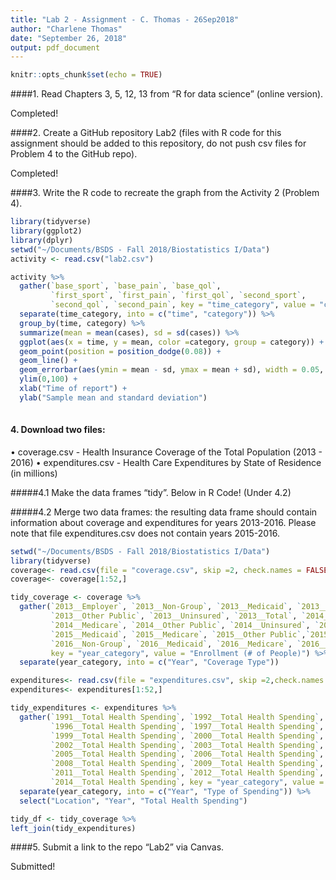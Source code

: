 ```yaml
---
title: "Lab 2 - Assignment - C. Thomas - 26Sep2018"
author: "Charlene Thomas"
date: "September 26, 2018"
output: pdf_document
---
```


```r
knitr::opts_chunk$set(echo = TRUE)
```

####1. Read Chapters 3, 5, 12, 13 from “R for data science” (online version).

Completed! 

####2. Create a GitHub repository Lab2 (files with R code for this assignment should be added to this repository, do not push csv files for Problem 4 to the GitHub repo).

Completed! 

####3. Write the R code to recreate the graph from the Activity 2 (Problem 4).

```r
library(tidyverse)
library(ggplot2)
library(dplyr)
setwd("~/Documents/BSDS - Fall 2018/Biostatistics I/Data")
activity <- read.csv("lab2.csv")

activity %>%
  gather(`base_sport`, `base_pain`, `base_qol`, 
         `first_sport`, `first_pain`, `first_qol`, `second_sport`, 
         `second_qol`, `second_pain`, key = "time_category", value = "cases") %>%
  separate(time_category, into = c("time", "category")) %>%
  group_by(time, category) %>%
  summarize(mean = mean(cases), sd = sd(cases)) %>%
  ggplot(aes(x = time, y = mean, color =category, group = category)) + 
  geom_point(position = position_dodge(0.08)) +
  geom_line() + 
  geom_errorbar(aes(ymin = mean - sd, ymax = mean + sd), width = 0.05, position = position_dodge(0.08)) + 
  ylim(0,100) + 
  xlab("Time of report") + 
  ylab("Sample mean and standard deviation")
  
```

#### 4. Download two files:
• coverage.csv - Health Insurance Coverage of the Total Population (2013 - 2016)
• expenditures.csv - Health Care Expenditures by State of Residence (in millions)


#####4.1 Make the data frames “tidy”.
Below in R Code! (Under 4.2) 

#####4.2 Merge two data frames: the resulting data frame should contain information about coverage and expenditures for years 2013-2016. Please note that file expenditures.csv does not contain years 2015-2016.


```r
setwd("~/Documents/BSDS - Fall 2018/Biostatistics I/Data")
library(tidyverse)
coverage<- read.csv(file = "coverage.csv", skip =2, check.names = FALSE)
coverage<- coverage[1:52,]

tidy_coverage <- coverage %>%
  gather(`2013__Employer`, `2013__Non-Group`, `2013__Medicaid`, `2013__Medicare`, 
         `2013__Other Public`, `2013__Uninsured`, `2013__Total`, `2014__Employer`, `2014__Non-Group`, `2014__Medicaid`,
         `2014__Medicare`, `2014__Other Public`, `2014__Uninsured`, `2014__Total`, `2015__Employer`, `2015__Non-Group`,
         `2015__Medicaid`, `2015__Medicare`, `2015__Other Public`,`2015__Uninsured`, `2015__Total`, `2016__Employer`,
         `2016__Non-Group`, `2016__Medicaid`, `2016__Medicare`, `2016__Other Public`,`2016__Uninsured`, `2016__Total`,
         key = "year_category", value = "Enrollment (# of People)") %>%
  separate(year_category, into = c("Year", "Coverage Type"))

expenditures<- read.csv(file = "expenditures.csv", skip =2,check.names = FALSE)
expenditures<- expenditures[1:52,]

tidy_expenditures <- expenditures %>% 
  gather(`1991__Total Health Spending`, `1992__Total Health Spending`, `1993__Total Health Spending`,`1994__Total Health Spending`, `1995__Total Health Spending`,
         `1996__Total Health Spending`, `1997__Total Health Spending`, `1998__Total Health Spending`,
         `1999__Total Health Spending`, `2000__Total Health Spending`, `2001__Total Health Spending`,
         `2002__Total Health Spending`, `2003__Total Health Spending`, `2004__Total Health Spending`,
         `2005__Total Health Spending`, `2006__Total Health Spending`, `2007__Total Health Spending`,
         `2008__Total Health Spending`, `2009__Total Health Spending`, `2010__Total Health Spending`,
         `2011__Total Health Spending`, `2012__Total Health Spending`, `2013__Total Health Spending`,
         `2014__Total Health Spending`, key = "year_category", value = "Total Health Spending") %>%
  separate(year_category, into = c("Year", "Type of Spending")) %>%
  select("Location", "Year", "Total Health Spending")

tidy_df <- tidy_coverage %>%
left_join(tidy_expenditures) 
```

####5. Submit a link to the repo “Lab2” via Canvas.

Submitted! 